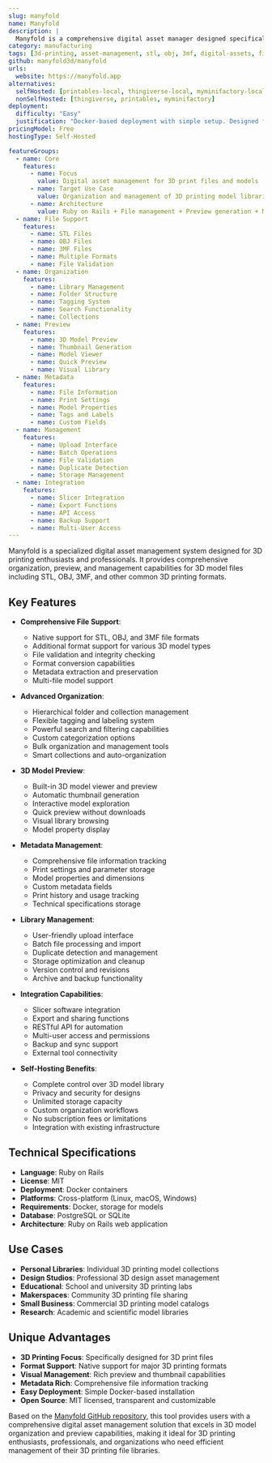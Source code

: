 ```yaml
---
slug: manyfold
name: Manyfold
description: |
  Manyfold is a comprehensive digital asset manager designed specifically for 3D print files. It supports multiple formats including STL, OBJ, 3MF and more, providing organization, preview, and management capabilities for 3D printing workflows.
category: manufacturing
tags: [3d-printing, asset-management, stl, obj, 3mf, digital-assets, file-management]
github: manyfold3d/manyfold
urls:
  website: https://manyfold.app
alternatives:
  selfHosted: [printables-local, thingiverse-local, myminifactory-local]
  nonSelfHosted: [thingiverse, printables, myminifactory]
deployment:
  difficulty: "Easy"
  justification: "Docker-based deployment with simple setup. Designed for easy installation and management of 3D model files."
pricingModel: Free
hostingType: Self-Hosted

featureGroups:
  - name: Core
    features:
      - name: Focus
        value: Digital asset management for 3D print files and models
      - name: Target Use Case
        value: Organization and management of 3D printing model libraries
      - name: Architecture
        value: Ruby on Rails + File management + Preview generation + Metadata extraction
  - name: File Support
    features:
      - name: STL Files
      - name: OBJ Files
      - name: 3MF Files
      - name: Multiple Formats
      - name: File Validation
  - name: Organization
    features:
      - name: Library Management
      - name: Folder Structure
      - name: Tagging System
      - name: Search Functionality
      - name: Collections
  - name: Preview
    features:
      - name: 3D Model Preview
      - name: Thumbnail Generation
      - name: Model Viewer
      - name: Quick Preview
      - name: Visual Library
  - name: Metadata
    features:
      - name: File Information
      - name: Print Settings
      - name: Model Properties
      - name: Tags and Labels
      - name: Custom Fields
  - name: Management
    features:
      - name: Upload Interface
      - name: Batch Operations
      - name: File Validation
      - name: Duplicate Detection
      - name: Storage Management
  - name: Integration
    features:
      - name: Slicer Integration
      - name: Export Functions
      - name: API Access
      - name: Backup Support
      - name: Multi-User Access
---
```


Manyfold is a specialized digital asset management system designed for 3D printing enthusiasts and professionals. It provides comprehensive organization, preview, and management capabilities for 3D model files including STL, OBJ, 3MF, and other common 3D printing formats.

## Key Features

- **Comprehensive File Support**:

  - Native support for STL, OBJ, and 3MF file formats
  - Additional format support for various 3D model types
  - File validation and integrity checking
  - Format conversion capabilities
  - Metadata extraction and preservation
  - Multi-file model support

- **Advanced Organization**:

  - Hierarchical folder and collection management
  - Flexible tagging and labeling system
  - Powerful search and filtering capabilities
  - Custom categorization options
  - Bulk organization and management tools
  - Smart collections and auto-organization

- **3D Model Preview**:

  - Built-in 3D model viewer and preview
  - Automatic thumbnail generation
  - Interactive model exploration
  - Quick preview without downloads
  - Visual library browsing
  - Model property display

- **Metadata Management**:

  - Comprehensive file information tracking
  - Print settings and parameter storage
  - Model properties and dimensions
  - Custom metadata fields
  - Print history and usage tracking
  - Technical specifications storage

- **Library Management**:

  - User-friendly upload interface
  - Batch file processing and import
  - Duplicate detection and management
  - Storage optimization and cleanup
  - Version control and revisions
  - Archive and backup functionality

- **Integration Capabilities**:

  - Slicer software integration
  - Export and sharing functions
  - RESTful API for automation
  - Multi-user access and permissions
  - Backup and sync support
  - External tool connectivity

- **Self-Hosting Benefits**:
  - Complete control over 3D model library
  - Privacy and security for designs
  - Unlimited storage capacity
  - Custom organization workflows
  - No subscription fees or limitations
  - Integration with existing infrastructure

## Technical Specifications

- **Language**: Ruby on Rails
- **License**: MIT
- **Deployment**: Docker containers
- **Platforms**: Cross-platform (Linux, macOS, Windows)
- **Requirements**: Docker, storage for models
- **Database**: PostgreSQL or SQLite
- **Architecture**: Ruby on Rails web application

## Use Cases

- **Personal Libraries**: Individual 3D printing model collections
- **Design Studios**: Professional 3D design asset management
- **Educational**: School and university 3D printing labs
- **Makerspaces**: Community 3D printing file sharing
- **Small Business**: Commercial 3D printing model catalogs
- **Research**: Academic and scientific model libraries

## Unique Advantages

- **3D Printing Focus**: Specifically designed for 3D print files
- **Format Support**: Native support for major 3D printing formats
- **Visual Management**: Rich preview and thumbnail capabilities
- **Metadata Rich**: Comprehensive file information tracking
- **Easy Deployment**: Simple Docker-based installation
- **Open Source**: MIT licensed, transparent and customizable

Based on the [Manyfold GitHub repository](https://github.com/manyfold3d/manyfold), this tool provides users with a comprehensive digital asset management solution that excels in 3D model organization and preview capabilities, making it ideal for 3D printing enthusiasts, professionals, and organizations who need efficient management of their 3D printing file libraries.
